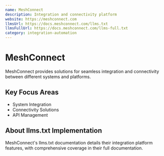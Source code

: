 ```yaml
---
name: MeshConnect
description: Integration and connectivity platform
website: https://meshconnect.com
llmsUrl: https://docs.meshconnect.com/llms.txt
llmsFullUrl: https://docs.meshconnect.com/llms-full.txt
category: integration-automation
---
```


# MeshConnect

MeshConnect provides solutions for seamless integration and connectivity between different systems and platforms.

## Key Focus Areas

- System Integration
- Connectivity Solutions
- API Management

## About llms.txt Implementation

MeshConnect's llms.txt documentation details their integration platform features, with comprehensive coverage in their full documentation.
